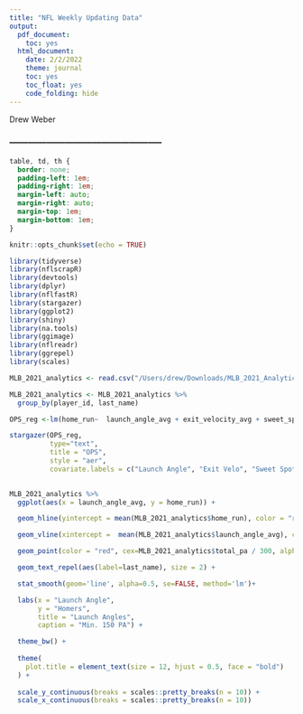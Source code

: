 ```yaml
---
title: "NFL Weekly Updating Data"
output:
  pdf_document:
    toc: yes
  html_document:
    date: 2/2/2022
    theme: journal
    toc: yes
    toc_float: yes
    code_folding: hide
---
```


Drew Weber

### --------------------------------------------------

```css

table, td, th {
  border: none;
  padding-left: 1em;
  padding-right: 1em;
  margin-left: auto;
  margin-right: auto;
  margin-top: 1em;
  margin-bottom: 1em;
}

```

```r
knitr::opts_chunk$set(echo = TRUE)
```

```r
library(tidyverse)
library(nflscrapR)
library(devtools)
library(dplyr)
library(nflfastR)
library(stargazer)
library(ggplot2)
library(shiny)
library(na.tools)
library(ggimage)
library(nflreadr)
library(ggrepel)
library(scales)
```

```r
MLB_2021_analytics <- read.csv("/Users/drew/Downloads/MLB_2021_Analytics.csv")
```

```r
MLB_2021_analytics <- MLB_2021_analytics %>%
  group_by(player_id, last_name) 
```

```r
OPS_reg <-lm(home_run~  launch_angle_avg + exit_velocity_avg + sweet_spot_percent + barrel_batted_rate, data = MLB_2021_analytics)

```

```r
stargazer(OPS_reg,
          type="text",
          title = "OPS",
          style = "aer",
          covariate.labels = c("Launch Angle", "Exit Velo", "Sweet Spot%", "Barrel Batted%"))
          
```


```r
MLB_2021_analytics %>%
  ggplot(aes(x = launch_angle_avg, y = home_run)) +

  geom_hline(yintercept = mean(MLB_2021_analytics$home_run), color = "red", linetype = "dashed", alpha=0.5) +

  geom_vline(xintercept =  mean(MLB_2021_analytics$launch_angle_avg), color = "red", linetype = "dashed", alpha=0.5) +

  geom_point(color = "red", cex=MLB_2021_analytics$total_pa / 300, alpha = .75) +

  geom_text_repel(aes(label=last_name), size = 2) +

  stat_smooth(geom='line', alpha=0.5, se=FALSE, method='lm')+

  labs(x = "Launch Angle",
       y = "Homers",
       title = "Launch Angles",
       caption = "Min. 150 PA") +

  theme_bw() +
 
  theme(
    plot.title = element_text(size = 12, hjust = 0.5, face = "bold")
  ) +
 
  scale_y_continuous(breaks = scales::pretty_breaks(n = 10)) +
  scale_x_continuous(breaks = scales::pretty_breaks(n = 10))

```

